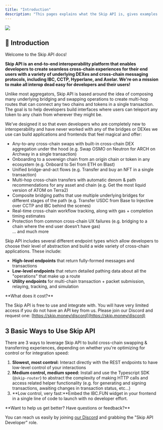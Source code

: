 ```yaml
---
title: "Introduction"
description: "This pages explains what the Skip API is, gives examples of applications built with it, and provides guidance on standard ways to use it."
---
```


![](/images/4f92aa7-DALLE_Cover_Photo_1..png) 

## 👋 Introduction

Welcome to the Skip API docs!

**Skip API is an end-to-end interoperability platform that enables developers to create seamless cross-chain experiences for their end users with a variety of underlying DEXes and cross-chain messaging protocols, including IBC, CCTP, Hyperlane, and Axelar. We're on a mission to make all interop dead easy for developers and their users!** 

Unlike most aggregators, Skip API is based around the idea of composing many underlying bridging and swapping operations to create multi-hop routes that can connect any two chains and tokens in a single transaction. The goal is to help developers build interfaces where users can teleport any token to any chain from wherever they might be. 

We’ve designed it so that even developers who are completely new to interoperability and have never worked with any of the bridges or DEXes we use can build applications and frontends that feel magical and offer: 

* Any-to-any cross-chain swaps with built-in cross-chain DEX aggregation under the hood (e.g. Swap OSMO on Neutron for ARCH on Archway in a single transaction)
* Onboarding to a sovereign chain from an origin chain or token in any ecosystem (e.g. Onboard to Sei from ETH on Blast)
* Unified bridge-and-act flows (e.g. Transfer and buy an NFT in a single transaction)
* Multi-hop cross-chain transfers with automatic denom & path recommendations for any asset and chain (e.g. Get the most liquid version of ATOM on Terra2)
* Composite bridging paths that use multiple underlying bridges for different stages of the path (e.g. Transfer USDC from Base to Injective over CCTP and IBC behind the scenes)
* Real-time cross-chain workflow tracking, along with gas + completion timing estimates
* Protection from common cross-chain UX failures (e.g. bridging to a chain where the end user doesn’t have gas)  
... and much more

Skip API includes several different endpoint types which allow developers to choose their level of abstraction and build a wide variety of cross-chain applications. These include: 

* **High-level endpoints** that return fully-formed messages and transactions
* **Low-level endpoints** that return detailed pathing data about all the "operations" that make up a route
* **Utility endpoints** for multi-chain transaction + packet submission, relaying, tracking, and simulation


<Info>
 **What does it cost?**
 
 The Skip API is free to use and integrate with. You will have very limited access if you do not have an API key from us. Please join our Discord and request one: [https://skip.money/discord](https://skip.money/discord)
</Info>

## 3 Basic Ways to Use Skip API

There are 3 ways to leverage Skip API to build cross-chain swapping & transferring experiences, depending on whether you're optimizing for control or for integration speed: 

1. **Slowest, most control:** Interact directly with the REST endpoints to have low-level control of your interactions
2. **Medium control, medium speed:** Install and use the Typescript SDK (`@skip-router`) to abstract the complexity of making HTTP calls and access related helper functionality (e.g. for generating and signing transactions, awaiting changes in transaction status, etc...)
3. **Low control, very fast:**Embed the IBC.FUN widget in your frontend in a single line of code to launch with no developer effort.

<Check>
 **Want to help us get better? Have questions or feedback?**
 
 You can reach us easily by joining [our Discord](https://skip.money/discord) and grabbing the "Skip API Developer" role.
 </Check>